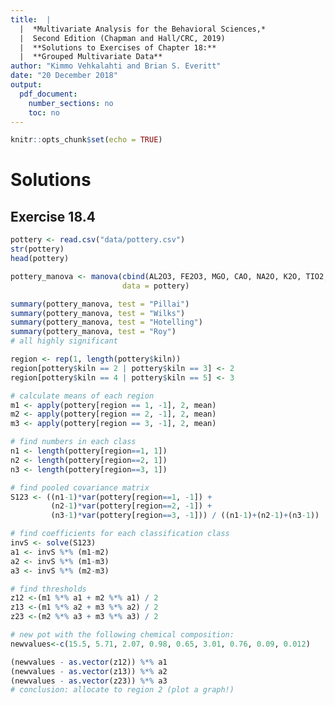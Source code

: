 ```yaml
---
title:  |  
  |  *Multivariate Analysis for the Behavioral Sciences,*
  |  Second Edition (Chapman and Hall/CRC, 2019)
  |  **Solutions to Exercises of Chapter 18:**
  |  **Grouped Multivariate Data**
author: "Kimmo Vehkalahti and Brian S. Everitt"
date: "20 December 2018"
output: 
  pdf_document:
    number_sections: no
    toc: no
---
```


```r
knitr::opts_chunk$set(echo = TRUE)
```

# Solutions

## Exercise 18.4

```r
pottery <- read.csv("data/pottery.csv")
str(pottery)
head(pottery)

pottery_manova <- manova(cbind(AL2O3, FE2O3, MGO, CAO, NA2O, K2O, TIO2, MNO) ~ kiln,
                         data = pottery)

summary(pottery_manova, test = "Pillai")
summary(pottery_manova, test = "Wilks")
summary(pottery_manova, test = "Hotelling")
summary(pottery_manova, test = "Roy")
# all highly significant

region <- rep(1, length(pottery$kiln))
region[pottery$kiln == 2 | pottery$kiln == 3] <- 2
region[pottery$kiln == 4 | pottery$kiln == 5] <- 3

# calculate means of each region
m1 <- apply(pottery[region == 1, -1], 2, mean)
m2 <- apply(pottery[region == 2, -1], 2, mean)
m3 <- apply(pottery[region == 3, -1], 2, mean)

# find numbers in each class
n1 <- length(pottery[region==1, 1])
n2 <- length(pottery[region==2, 1])
n3 <- length(pottery[region==3, 1])

# find pooled covariance matrix
S123 <- ((n1-1)*var(pottery[region==1, -1]) + 
         (n2-1)*var(pottery[region==2, -1]) +
         (n3-1)*var(pottery[region==3, -1])) / ((n1-1)+(n2-1)+(n3-1))

# find coefficients for each classification class
invS <- solve(S123)
a1 <- invS %*% (m1-m2)
a2 <- invS %*% (m1-m3)
a3 <- invS %*% (m2-m3)

# find thresholds
z12 <-(m1 %*% a1 + m2 %*% a1) / 2
z13 <-(m1 %*% a2 + m3 %*% a2) / 2
z23 <-(m2 %*% a3 + m3 %*% a3) / 2

# new pot with the following chemical composition:
newvalues<-c(15.5, 5.71, 2.07, 0.98, 0.65, 3.01, 0.76, 0.09, 0.012)

(newvalues - as.vector(z12)) %*% a1
(newvalues - as.vector(z13)) %*% a2
(newvalues - as.vector(z23)) %*% a3
# conclusion: allocate to region 2 (plot a graph!)

```
